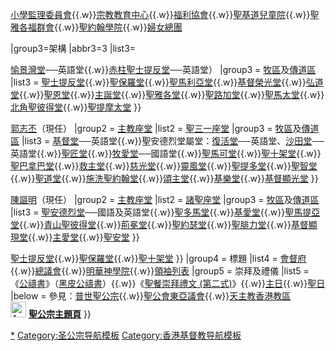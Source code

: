 {{Navbox
|name = 香港聖公會
|title = [[香港聖公會]]
|state = collapsed
|titlestyle = {{Anglican navbox titlestyle|diocese}}
|listclass = hlist
|image = 

|group1 = [[主教長]]
|list1 = [[鄺廣傑]]（首任）{{to}}[[鄺保羅]]{{to}}[[陳謳明]]（現任）
|group2 = 教省機構
|list2 = 《[[香港聖公會#教聲|教聲]]》{{.w}}[[聖公宗(香港)小學監理委員會|小學監理委員會]]{{.w}}[[香港聖公會#宗教教育中心|宗教教育中心]]{{.w}}[[香港聖公會福利協會|福利協會]]{{.w}}[[香港聖公會聖基道兒童院|聖基道兒童院]]{{.w}}[[聖雅各福群會]]{{.w}}[[聖公會聖約翰學院|聖約翰學院]]{{.w}}[[香港聖公會婦女總團|婦女總團]]

|group3=架構
|abbr3=3
|list3=

{{Navbox|child
|title = [[香港聖公會香港島教區|香港島教區]]
|group1 = [[主教]]
|list1 = [[鄺廣傑]]（首任）{{to}}[[鄺保羅]]{{to}}[[謝子和]]（現任）
|group2 = [[主教座堂]]
|list2 = [[聖約翰座堂 (香港)|聖約翰座堂]]──粵語、國語、英語及菲律賓語堂（屬堂[[以馬內利堂]]──英語堂{{.w}}[[愉景灣堂]]──英語堂{{.w}}[[赤柱聖士提反堂]]──英語堂）
|group3 = [[牧區]]及[[傳道區]]
|list3 = [[聖士提反堂]]{{.w}}[[聖保羅堂]]{{.w}}[[聖馬利亞堂 (香港)|聖馬利亞堂]]{{.w}}[[基督榮光堂]]{{.w}}[[弘道堂]]{{.w}}[[聖恩堂]]{{.w}}[[主誕堂]]{{.w}}[[聖雅各堂]]{{.w}}[[聖路加堂]]{{.w}}[[聖馬太堂]]{{.w}}[[北角聖彼得堂]]{{.w}}[[聖提摩太堂]]
}}

{{Navbox|child
|title = [[香港聖公會東九龍教區|東九龍教區]]
|group1 = [[主教]]
|list1 = [[徐贊生]]（首任）{{.w}}[[郭志丕]]（現任）
|group2 = [[主教座堂]]
|list2 = [[聖三一座堂 (香港)|聖三一座堂]]
|group3 = [[牧區]]及[[傳道區]]
|list3 = [[基督堂]]──英語堂{{.w}}聖安德烈堂屬堂：[[復活堂]]──英語堂、[[沙田堂]]──英語堂{{.w}}[[聖匠堂]]{{.w}}[[牧愛堂]]──國語堂{{.w}}[[聖馬可堂]]{{.w}}[[聖十架堂]]{{.w}}[[聖巴拿巴堂]]{{.w}}[[救主堂]]{{.w}}[[慈光堂]]{{.w}}[[靈風堂]]{{.w}}[[聖提多堂]]{{.w}}[[聖智堂]]{{.w}}[[聖道堂]]{{.w}}[[施洗聖約翰堂]]{{.w}}[[頌主堂]]{{.w}}[[基樂堂]]{{.w}}[[基督顯光堂]]
}}

{{Navbox|child
|title = [[香港聖公會西九龍教區|西九龍教區]]
|group1 = [[主教]]
|list1 = [[蘇以葆]]（首任）{{.w}}[[陳謳明]]（現任）
|group2 = [[主教座堂]]
|list2 = [[諸聖座堂 (香港)|諸聖座堂]]
|group3 = [[牧區]]及[[傳道區]]
|list3 = [[聖安德烈堂]]──國語及英語堂{{.w}}[[聖多馬堂]]{{.w}}[[基愛堂]]{{.w}}[[聖馬提亞堂]]{{.w}}[[青山聖彼得堂]]{{.w}}[[荊冕堂]]{{.w}}[[聖約瑟堂]]{{.w}}[[聖腓力堂]]{{.w}}[[基督顯現堂]]{{.w}}[[主愛堂]]{{.w}}[[聖安堂]]
}}

{{Navbox|child
|title = [[香港聖公會澳門傳道地區|澳門傳道地區]]
|group1 = [[會吏長]]
|list1 = 曾國偉
|group2 = [[傳道地區]]總堂
|list2 = [[澳門聖馬可堂|聖馬可堂]]
|group3 = [[牧區]]及[[傳道區]]
|list3 = [[馬禮遜教堂|馬禮遜堂]]──英語堂{{.w}}[[澳門聖士提反堂|聖士提反堂]]{{.w}}[[澳門聖保羅堂|聖保羅堂]]{{.w}}[[澳門聖十架堂|聖十架堂]]
}}
|group4 = 標題
|list4 = [[會督府]]{{.w}}[[香港聖公會總議會|總議會]]{{.w}}[[聖公會明華神學院|明華神學院]]{{.w}}[[香港聖公會領袖列表|領袖列表]]
|group5 = 崇拜及禮儀
|list5 = 《[[公禱書]]》（[[黑皮公禱書]]）{{.w}}《[[聖餐崇拜禮文 (第二式)]]》{{.w}}[[香港聖公會主日一覽表|主日]]{{.w}}[[香港聖公會聖日一覽表|聖日]]
|below = 參見：[[普世聖公宗]]{{.w}}[[聖公會東亞議會]]{{.w}}[[天主教香港教區]]<br />[[File:Anglican rose.PNG|25px]] '''[[主題:聖公宗|聖公宗主題頁]]'''
}}<noinclude>
[[Category:香港聖公會|*]]
[[Category:圣公宗导航模板]]
[[Category:香港基督教导航模板]]

</noinclude>